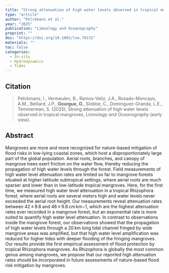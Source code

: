 ```yaml
---
title: "Strong attenuation of high water levels observed in tropical mangroves"
type: "article"
author: "Pelckmans et al."
year: "2025"
publication: "Limnology and Oceanography"
preprint: ""
doi: "https://doi.org/10.1002/lno.70131"
materials: ""
toc: false
categories:
  - In-situ
  - Hydrodynamics
  - Tides
---
```


## Citation

> Pelckmans, I., Vermeulen, B., Ramos-Veliz, J.A., Rosado-Moncayo, A.M., Belliard, J.P., **Gourgue, O.**, Slobbe, C., Dominguez-Granda, L.E., Temmerman, S. (2025), Strong attenuation of high water levels observed in tropical mangroves, *Limnology and Oceanography* (early view).

## Abstract

Mangroves are more and more recognized for nature-based mitigation of flood risks in low-lying coastal zones, which host a disproportionately large part of the global population. Aerial roots, branches, and canopy of mangrove trees exert friction on the water flow, thereby reducing the propagation of high water levels through the forest. Field measurements of high water level attenuation rates are limited so far to mangrove forests situated at higher-latitude subtropical settings, where aerial roots are much sparser and lower than in low-latitude tropical mangroves. Here, for the first time, we measured high water level attenuation in a tropical Rhizophora forest, where aerial roots are several meters high and water levels never exceeded the aerial root height. Our measurements reveal attenuation rates between 42 ± 9.8 and 46 ± 9.8 cm km−1, which are the highest attenuation rates ever recorded in a mangrove forest, but an exponential rate is more suited to quantify high water level attenuation. In contrast to observations inside the mangrove forest, our observations showed that the propagation of high water levels through a 20 km long tidal channel fringed by wide mangrove areas was amplified, but that high water level amplification was reduced for higher tides with deeper flooding of the fringing mangroves. Our results provide the first empirical assessment of flood protection by tropical Rhizophora mangroves. As Rhizophora is globally the most common genus among mangroves, we propose that our reported high attenuation rates should be incorporated in future assessments of nature-based flood risk mitigation by mangroves.